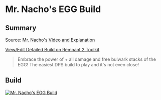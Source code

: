 
# Mr. Nacho's EGG Build

## Summary

Source: [Mr. Nacho's Video and Explanation](https://www.youtube.com/watch?v=WxQmXKrQWiA)

[View/Edit Detailed Build on Remnant 2 Toolkit](https://www.remnant2toolkit.com/builder?helm=oab1w0&torso=n92z22&legs=b48zw1&gloves=07mqqe&relic=thgp2z&amulet=2e2hh5&ring=0k8d0g%2Cdgb0s9%2Cukufrn%2Cez6z8b&archtype=5tkqdz%2Cd2qga5&skill=jg82hi%2Cxpqq62&concoction=p0ru94&consumable=v2usqs%2Ckfwizc%2Crlpblq%2Cxgdk68&relicfragment=dp184t%2Cw5jmys%2Cwlnbc1&weapon=phh1xe%2Cgilcfn%2Cd06hjq&mod=hr3g7o&mutator=cvbjvd%2Cyibeww%2Cb07g02&trait=157qcj%3B10%2C3aqiq5%3B10%2Cpbak5a%3B10%2Cysp1wu%3B10%2Cosj7se%3B10%2Csd2hry%3B4%2Co6mx2t%3B10%2Cp4b2v6%3B10%2C6kxk5x%3B10%2C2vgobq%3B10%2Cqcvmt0%3B10%2C8baa52%3B4%2Cwgzz0q%3B2&name=Mr.+Nacho%27s+EGG+Build)

> Embrace the power of + all damage and free bulwark stacks of the EGG! The easiest DPS build to play and it's not even close!

## Build

[![Mr. Nacho's EGG Build](https://d2sqltdcj8czo5.cloudfront.net/featured-builds/mr_nachos_egg_build.png)](https://www.remnant2toolkit.com/builder?helm=oab1w0&torso=n92z22&legs=b48zw1&gloves=07mqqe&relic=thgp2z&amulet=2e2hh5&ring=0k8d0g%2Cdgb0s9%2Cukufrn%2Cez6z8b&archtype=5tkqdz%2Cd2qga5&skill=jg82hi%2Cxpqq62&concoction=p0ru94&consumable=v2usqs%2Ckfwizc%2Crlpblq%2Cxgdk68&relicfragment=dp184t%2Cw5jmys%2Cwlnbc1&weapon=phh1xe%2Cgilcfn%2Cd06hjq&mod=hr3g7o&mutator=cvbjvd%2Cyibeww%2Cb07g02&trait=157qcj%3B10%2C3aqiq5%3B10%2Cpbak5a%3B10%2Cysp1wu%3B10%2Cosj7se%3B10%2Csd2hry%3B4%2Co6mx2t%3B10%2Cp4b2v6%3B10%2C6kxk5x%3B10%2C2vgobq%3B10%2Cqcvmt0%3B10%2C8baa52%3B4%2Cwgzz0q%3B2&name=Mr.+Nacho%27s+EGG+Build)

